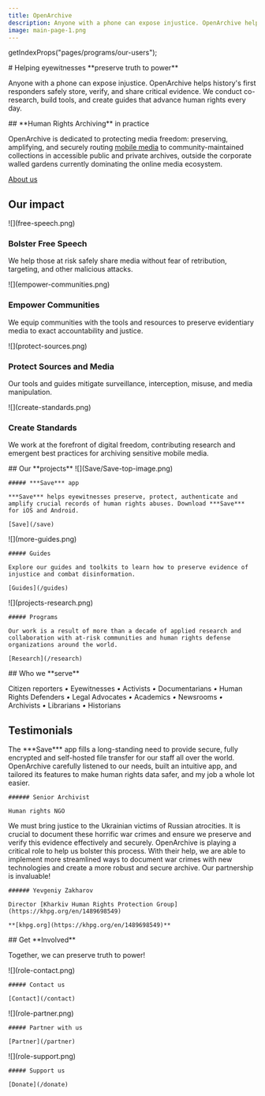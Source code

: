 ```yaml
---
title: OpenArchive
description: Anyone with a phone can expose injustice. OpenArchive helps history's first responders safely store, verify, and share critical evidence.
image: main-page-1.png
---
```



  getIndexProps("pages/programs/our-users");

<HeaderSection>
  # Helping eyewitnesses **preserve truth to power**

Anyone with a phone can expose injustice. OpenArchive helps history's first responders safely store, verify, and share critical evidence. We conduct co-research, build tools, and create guides that advance human rights every day.

</HeaderSection>
<ArchivingSection>
  ## **Human Rights Archiving** in practice

OpenArchive is dedicated to protecting media freedom: preserving, amplifying, and securely routing [mobile media](/save) to community-maintained collections in accessible public and private archives, outside the corporate walled gardens currently dominating the online media ecosystem.

[About us](/about)

</ArchivingSection>

<ImpactSection>

## Our **impact**

<ImpactItem>
  ![](free-speech.png)

### Bolster Free Speech

We help those at risk safely share media without fear of retribution, targeting, and other malicious attacks.

</ImpactItem>
<ImpactItem>
  ![](empower-communities.png)

### Empower Communities

We equip communities with the tools and resources to preserve evidentiary media to exact accountability and justice.

</ImpactItem>

<ImpactItem>
  ![](protect-sources.png)

### Protect Sources and Media

Our tools and guides mitigate surveillance, interception, misuse, and media manipulation.

</ImpactItem>
<ImpactItem>
  ![](create-standards.png)

### Create Standards

We work at the forefront of digital freedom, contributing research and emergent best practices for archiving sensitive mobile media.

</ImpactItem>
</ImpactSection>
<ProjectsSection>
  ## Our **projects**

  <ProjectItem>
    ![](Save/Save-top-image.png)

    ##### ***Save*** app

    ***Save*** helps eyewitnesses preserve, protect, authenticate and amplify crucial records of human rights abuses. Download ***Save*** for iOS and Android.

    [Save](/save)

  </ProjectItem>
  <ProjectItem>
    ![](more-guides.png)

    ##### Guides

    Explore our guides and toolkits to learn how to preserve evidence of injustice and combat disinformation.

    [Guides](/guides)

  </ProjectItem>
  <ProjectItem>
    ![](projects-research.png)

    ##### Programs

    Our work is a result of more than a decade of applied research and collaboration with at-risk communities and human rights defense organizations around the world.

    [Research](/research)

  </ProjectItem>
</ProjectsSection>
<WhoSection pages={props.pages}>
  ## Who we **serve**

Citizen reporters _•_ Eyewitnesses _•_ Activists _•_ Documentarians _•_ Human Rights Defenders _•_ Legal Advocates _•_ Academics _•_ Newsrooms _•_ Archivists _•_ Librarians _•_ Historians

</WhoSection>
<TestimonialsSection>

## **Testimonials**

  <TestimonialItem>
    The ***Save*** app fills a long-standing need to provide secure, fully encrypted and self-hosted file transfer for our staff all over the world. OpenArchive carefully listened to our needs, built an intuitive app, and tailored its features to make human rights data safer, and my job a whole lot easier.

    ###### Senior Archivist

    Human rights NGO

  </TestimonialItem>
  <TestimonialItem>
    We must bring justice to the Ukrainian victims of Russian atrocities. It is crucial to document these horrific war crimes and ensure we preserve and verify this evidence effectively and securely. OpenArchive is playing a critical role to help us bolster this process. With their help, we are able to implement more streamlined ways to document war crimes with new technologies and create a more robust and secure archive. Our partnership is invaluable!

    ###### Yevgeniy Zakharov

    Director [Kharkiv Human Rights Protection Group](https://khpg.org/en/1489698549)

    **[khpg.org](https://khpg.org/en/1489698549)**

  </TestimonialItem>
</TestimonialsSection>
<RoleSection>
  ## Get **Involved**

Together, we can preserve truth to power!

  <RoleItem>
    ![](role-contact.png)

    ##### Contact us

    [Contact](/contact)

  </RoleItem>
  <RoleItem>
    ![](role-partner.png)

    ##### Partner with us

    [Partner](/partner)

  </RoleItem>
  <RoleItem>
    ![](role-support.png)

    ##### Support us

    [Donate](/donate)

  </RoleItem>

</RoleSection>
